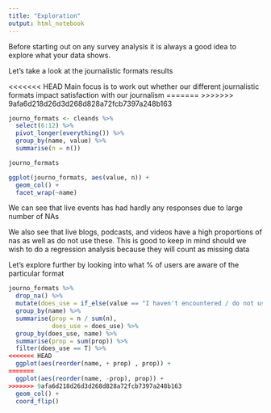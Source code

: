 ```yaml
---
title: "Exploration"
output: html_notebook
---
```

Before starting out on any survey analysis it is always a good idea to explore
what your data shows.

Let's take a look at the journalistic formats results 

<<<<<<< HEAD
Main focus is to work out whether our different journalistic formats impact satisfaction with our journalism 
=======
>>>>>>> 9afa6d218d26d3d268d828a72fcb7397a248b163

```r
journo_formats <- cleands %>% 
  select(6:12) %>% 
  pivot_longer(everything()) %>% 
  group_by(name, value) %>%
  summarise(n = n())

journo_formats

ggplot(journo_formats, aes(value, n)) +
  geom_col() +
  facet_wrap(~name)
```

We can see that live events has had hardly any responses due to large number of NAs

We also see that live blogs, podcasts, and videos have a high proportions of nas
as well as do not use these. This is good to keep in mind should we wish to do 
a regression analysis because they will count as missing data

Let's explore further by looking into what % of users are aware of the particular format

```r
journo_formats %>% 
  drop_na() %>% 
  mutate(does_use = if_else(value == "I haven't encountered / do not use these", F, T)) %>% 
  group_by(name) %>% 
  summarise(prop = n / sum(n),
            does_use = does_use) %>% 
  group_by(does_use, name) %>% 
  summarise(prop = sum(prop)) %>% 
  filter(does_use == T) %>% 
<<<<<<< HEAD
  ggplot(aes(reorder(name, + prop) , prop)) +
=======
  ggplot(aes(reorder(name, -prop), prop)) +
>>>>>>> 9afa6d218d26d3d268d828a72fcb7397a248b163
  geom_col() +
  coord_flip()
```